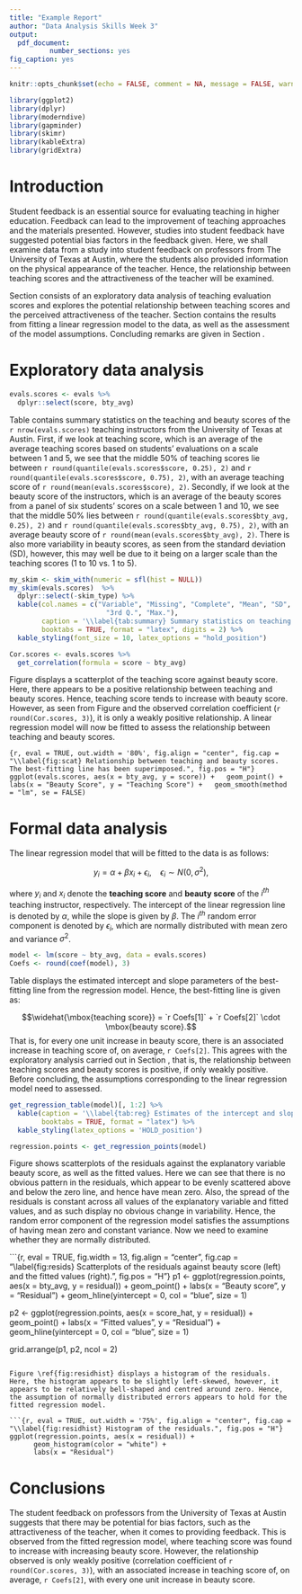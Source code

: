 ---
title: "Example Report"
author: "Data Analysis Skills Week 3"
output:  
  pdf_document:
          number_sections: yes
fig_caption: yes
---

```{r, include=FALSE}
knitr::opts_chunk$set(echo = FALSE, comment = NA, message = FALSE, warning = FALSE)
```

```{r, eval = TRUE}
library(ggplot2)
library(dplyr)
library(moderndive)
library(gapminder)
library(skimr)
library(kableExtra)
library(gridExtra)
```

# Introduction {#sec:intro}

Student feedback is an essential source for evaluating teaching in higher education. Feedback can lead to the improvement of teaching approaches and the materials presented. However, studies into student feedback have suggested potential bias factors in the feedback given. Here, we shall examine data from a study into student feedback on professors from The University of Texas at Austin, where the students also provided information on the physical appearance of the teacher. Hence, the relationship between teaching scores and the attractiveness of the teacher will be examined.

Section \ref{sec:eda} consists of an exploratory data analysis of teaching evaluation scores and explores the potential relationship between teaching scores and the perceived attractiveness of the teacher. Section \ref{sec:fda} contains the results from fitting a linear regression model to the data, as well as the assessment of the model assumptions. Concluding remarks are given in Section \ref{sec:con}.

# Exploratory data analysis {#sec:eda}

```{r, eval = TRUE}
evals.scores <- evals %>%
  dplyr::select(score, bty_avg)
```

Table \ref{tab:summary} contains summary statistics on the teaching and beauty scores of the `r nrow(evals.scores)` teaching instructors from the University of Texas at Austin. First, if we look at teaching score, which is an average of the average teaching scores based on students’ evaluations on a scale between 1 and 5, we see that the middle 50% of teaching scores lie between `r round(quantile(evals.scores$score, 0.25), 2)` and `r round(quantile(evals.scores$score, 0.75), 2)`, with an average teaching score of `r round(mean(evals.scores$score), 2)`. Secondly, if we look at the beauty score of the instructors, which is an average of the beauty scores from a panel of six students’ scores on a scale between 1 and 10, we see that the middle 50% lies between `r round(quantile(evals.scores$bty_avg, 0.25), 2)` and `r round(quantile(evals.scores$bty_avg, 0.75), 2)`, with an average beauty score of `r round(mean(evals.scores$bty_avg), 2)`. There is also more variability in beauty scores, as seen from the standard deviation (SD), however, this may well be due to it being on a larger scale than the teaching scores (1 to 10 vs.\ 1 to 5).

```{r, eval = TRUE}
my_skim <- skim_with(numeric = sfl(hist = NULL))
my_skim(evals.scores)  %>%
  dplyr::select(-skim_type) %>%
  kable(col.names = c("Variable", "Missing", "Complete", "Mean", "SD", "Min.", "1st Q.", "Median",
                        "3rd Q.", "Max."),
        caption = '\\label{tab:summary} Summary statistics on teaching and beauty scores.',
        booktabs = TRUE, format = "latex", digits = 2) %>%
  kable_styling(font_size = 10, latex_options = "hold_position")
```


```{r, eval = TRUE}
Cor.scores <- evals.scores %>%
  get_correlation(formula = score ~ bty_avg)
```

Figure \ref{fig:scat} displays a scatterplot of the teaching score against beauty score. Here, there appears to be a positive relationship between teaching and beauty scores. Hence, teaching score tends to increase with beauty score. However, as seen from Figure \ref{fig:scat} and the observed correlation coefficient (`r round(Cor.scores, 3)`), it is only a weakly positive relationship. A linear regression model will now be fitted to assess the relationship between teaching and beauty scores.

```{r, eval = TRUE, out.width = '80%', fig.align = "center", fig.cap = "\\label{fig:scat} Relationship between teaching and beauty scores. The best-fitting line has been superimposed.", fig.pos = "H"}
ggplot(evals.scores, aes(x = bty_avg, y = score)) +
  geom_point() +
  labs(x = "Beauty Score", y = "Teaching Score") +
  geom_smooth(method = "lm", se = FALSE)
```

# Formal data analysis {#sec:fda}

The linear regression model that will be fitted to the data is as follows:

$$y_i = \alpha + \beta x_i + \epsilon_i, ~~~~ \epsilon_i \sim N(0, \sigma^2),$$

where $y_i$ and $x_i$ denote the **teaching score** and **beauty score** of the $i^{th}$ teaching instructor, respectively. The intercept of the linear regression line is denoted by $\alpha$, while the slope is given by $\beta$. The $i^{th}$ random error component is denoted by $\epsilon_i$, which are normally distributed with mean zero and variance $\sigma^2$.

```{r, eval = TRUE}
model <- lm(score ~ bty_avg, data = evals.scores)
Coefs <- round(coef(model), 3)
```

Table \ref{tab:reg} displays the estimated intercept and slope parameters of the best-fitting line from the regression model. Hence, the best-fitting line is given as:

$$\widehat{\mbox{teaching score}} = `r Coefs[1]` + `r Coefs[2]` \cdot \mbox{beauty score}.$$
That is, for every one unit increase in beauty score, there is an associated increase in teaching score of, on average, `r Coefs[2]`. This agrees with the exploratory analysis carried out in Section \ref{sec:eda}, that is, the relationship between teaching scores and beauty scores is positive, if only weakly positive. Before concluding, the assumptions corresponding to the linear regression model need to assessed.

```{r, eval = TRUE}
get_regression_table(model)[, 1:2] %>%
  kable(caption = '\\label{tab:reg} Estimates of the intercept and slope from the fitted linear regression model.',
        booktabs = TRUE, format = "latex") %>%
  kable_styling(latex_options = 'HOLD_position')
```

```{r, eval = TRUE}
regression.points <- get_regression_points(model)
```

Figure \ref{fig:resids} shows scatterplots of the residuals against the explanatory variable beauty score, as well as the fitted values. Here we can see that there is no obvious pattern in the residuals, which appear to be evenly scattered above and below the zero line, and hence have mean zero. Also, the spread of the residuals is constant across all values of the explanatory variable and fitted values, and as such display no obvious change in variability. Hence, the random error component of the regression model satisfies the assumptions of having mean zero and constant variance. Now we need to examine whether they are normally distributed.

```{r, eval = TRUE, fig.width = 13, fig.align = "center", fig.cap = "\\label{fig:resids} Scatterplots of the residuals against beauty score (left) and the fitted values (right).", fig.pos = "H"}
p1 <- ggplot(regression.points, aes(x = bty_avg, y = residual)) +
      geom_point() +
      labs(x = "Beauty score", y = "Residual") +
      geom_hline(yintercept = 0, col = "blue", size = 1) 

p2 <- ggplot(regression.points, aes(x = score_hat, y = residual)) +
      geom_point() +
      labs(x = "Fitted values", y = "Residual") +
      geom_hline(yintercept = 0, col = "blue", size = 1) 

grid.arrange(p1, p2, ncol = 2)
```

Figure \ref{fig:residhist} displays a histogram of the residuals. Here, the histogram appears to be slightly left-skewed, however, it appears to be relatively bell-shaped and centred around zero. Hence, the assumption of normally distributed errors appears to hold for the fitted regression model.

```{r, eval = TRUE, out.width = '75%', fig.align = "center", fig.cap = "\\label{fig:residhist} Histogram of the residuals.", fig.pos = "H"}
ggplot(regression.points, aes(x = residual)) +
      geom_histogram(color = "white") +
      labs(x = "Residual") 
```

# Conclusions {#sec:con}

The student feedback on professors from the University of Texas at Austin suggests that there may be potential for bias factors, such as the attractiveness of the teacher, when it comes to providing feedback. This is observed from the fitted regression model, where teaching score was found to increase with increasing beauty score. However, the relationship observed is only weakly positive (correlation coefficient of `r round(Cor.scores, 3)`), with an associated increase in teaching score of, on average, `r Coefs[2]`, with every one unit increase in beauty score.
